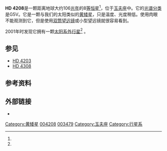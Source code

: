 {{Starbox begin 
| name = [[Henry_Draper_catalogue|HD]] 4208
}}
{{Starbox observe 
| epoch = J2000.0
| constell = [[玉夫座|玉夫座]]
| ra = {{RA|00|44|26.65}} <ref name="hipparcos"/>
| dec = {{DEC|–26|30|56.4}} <ref name="hipparcos"/>
| appmag_v = 7.79
}} 
{{Starbox character 
| class = G5V
| appmag_1_passband = 
| appmag_1 = 
| r-i = 
| v-r = 
| b-v = 
| u-b = 
| variable = 
}} 
{{Starbox astrometry 
| radial_v = 
| prop_mo_ra = 314.70 ± 0.63 <ref name="hipparcos"/>
| prop_mo_dec = 150.27 ± 0.59 <ref name="hipparcos"/>
| parallax = 30.89
| p_error = 0.75
| parallax_footnote = <ref name="hipparcos"/>
| absmag_v = 
}} 
{{Starbox detail 
| mass = 
| radius = 
| gravity = 
| luminosity = 
| temperature = 
| metal = 
| age = 
| rotation = 
}} 
{{Starbox catalog 
| names = [[Durchmusterung|BD]]-27°223, [[Gliese_Star_Catalogue|GJ]] 9024, [[Hipparcos_catalogue|HIP]] 3479, [[Luyten_Two-Tenths_catalogue|LTT]] 410, [[Smithsonian_Astrophysical_Observatory_catalogue|SAO]] 166526
}}
{{Starbox reference
| Simbad = HD+4208
| ARICNS = 02478
| EPE = HD+4208
}}
{{Starbox end}}
'''HD 4208'''是一颗距离地球大约106[[光年|光年]]的8[[视星等|等]][[恒星|恒星]]<ref name="hipparcos"/>，位于[[玉夫座|玉夫座]]中。它的[[恒星光谱分类|光谱分类]]是G5V。它是一颗与我们的太阳类似的[[黄矮星|黄矮星]]，只是温度、光度稍低。使用肉眼不能观测到它，但是使用[[双筒望远镜|双筒望远镜]]或小型望远镜就很容易看到。

2001年时发现它拥有一颗[[太阳系外行星|太阳系外行星]]<ref name="Vogt2002"/> 。
{{OrbitboxPlanet begin
| table_ref = <ref name="Butler2006"/> 
}}
{{OrbitboxPlanet
| exoplanet = [[HD_4208_b|b]]
| mass = >0.804 ± 0.073
| period = 828.0 ± 8.1 
| semimajor = 1.650 ± 0.096
| eccentricity = 0.052 ± 0.040
}}
{{Orbitbox end}}

== 参见 ==
* [[HD_4203|HD 4203]]
* [[HD_4308|HD 4308]]

==参考资料==
{{Reflist|colwidth=30em|refs=

<ref name="Butler2006">{{cite journal | title=Catalog of Nearby Exoplanets | url=http://www.iop.org/EJ/article/0004-637X/646/1/505/64046.html | last1=Butler | first1=R. P. | last2=Wright | first2=J. T. | last3=Marcy | first3=G. W. | last4=Fischer | first4=D. A. | last5=Vogt | first5=S. S. | last6=Tinney | first6=C. G. | last7=Jones | first7=H. R. A. | last8=Carter | first8=B. D. | last9=Johnson | first9=J. A. | display-authors=1 | journal=The Astrophysical Journal | year=2006 | volume=646 | issue=1 | pages=505–522 | arxiv=astro-ph/0607493 | bibcode=2006ApJ...646..505B | doi=10.1086/504701 | access-date=2012-03-03 | archive-date=2009-05-02 | archive-url=https://www.webcitation.org/5gTrfcenD?url=http://www.iop.org/EJ/article/0004-637X/646/1/505/64046.html | dead-url=no }}</ref>

<ref name="hipparcos">{{cite web | url=http://webviz.u-strasbg.fr/viz-bin/VizieR-5?-out.add=.&-source=I/311/hip2&recno=3472 | title=HIP 3479 | work=Hipparcos, the New Reduction | author=van Leeuwen, F. | year=2007 | accessdate=2009-12-06 | archive-date=2019-04-02 | archive-url=https://web.archive.org/web/20190402114112/https://www.aanda.org/index.php?option=com_article&access=bibcode&Itemid=129&bibcode=2007A%26A...474..653VFUL | dead-url=no }}</ref>

<ref name="Vogt2002">{{cite journal | title=Ten Low-Mass Companions from the Keck Precision Velocity Survey | url=http://www.iop.org/EJ/article/0004-637X/568/1/352/54961.html | last1=Vogt | first1=Steven S. | last2=Butler | first2=R. Paul | last3=Marcy | first3=Geoffrey W. | last4=Fischer | first4=Debra A. | last5=Pourbaix | first5=Dimitri | last6=Apps | first6=Kevin | last7=Laughlin | first7=Gregory | display-authors=1 | journal=The Astrophysical Journal | year=2002 | volume=568 | issue=1 | pages=352–362 | arxiv=astro-ph/0110378 | bibcode=2002ApJ...568..352V | doi=10.1086/338768 | access-date=2012-03-03 | archive-date=2019-12-07 | archive-url=https://web.archive.org/web/20191207151339/http://www.iop.org/EJ/article/0004-637X/568/1/352/54961.html | dead-url=no }}</ref>
}}

==外部链接==
* {{cite web | url=http://www.extrasolar.net/planettour.asp?StarCatId=normal&StarId=149 | title=HD 4208 | work=Extrasolar Visions | deadurl=yes | archiveurl=https://web.archive.org/web/20110605085009/http://www.extrasolar.net/planettour.asp?StarCatId=normal&StarId=149 | archivedate=2011-06-05 | accessdate=2012-03-03 }}

{{Sky|00|44|26.65|-|26|30|56.45|106.6}}

[[Category:黄矮星|Category:黄矮星]]
[[Category:HD和HDE天体|004208]]
[[Category:HIP天体|003479]]
[[Category:玉夫座|Category:玉夫座]]
[[Category:行星系|Category:行星系]]
